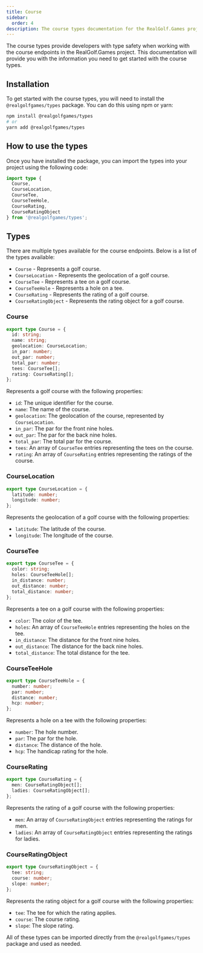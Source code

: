 ```yaml
---
title: Course
sidebar:
  order: 4
description: The course types documentation for the RealGolf.Games project.
---
```


The course types provide developers with type safety when working with the course endpoints in the RealGolf.Games project. This documentation will provide you with the information you need to get started with the course types.

## Installation

To get started with the course types, you will need to install the `@realgolfgames/types` package. You can do this using npm or yarn:

```sh
npm install @realgolfgames/types
# or
yarn add @realgolfgames/types
```

## How to use the types

Once you have installed the package, you can import the types into your project using the following code:

```typescript
import type {
  Course,
  CourseLocation,
  CourseTee,
  CourseTeeHole,
  CourseRating,
  CourseRatingObject
} from '@realgolfgames/types';
```

## Types

There are multiple types available for the course endpoints. Below is a list of the types available:

- `Course` - Represents a golf course.
- `CourseLocation` - Represents the geolocation of a golf course.
- `CourseTee` - Represents a tee on a golf course.
- `CourseTeeHole` - Represents a hole on a tee.
- `CourseRating` - Represents the rating of a golf course.
- `CourseRatingObject` - Represents the rating object for a golf course.

### Course

```typescript
export type Course = {
  id: string;
  name: string;
  geolocation: CourseLocation;
  in_par: number;
  out_par: number;
  total_par: number;
  tees: CourseTee[];
  rating: CourseRating[];
};
```

Represents a golf course with the following properties:

- `id`: The unique identifier for the course.
- `name`: The name of the course.
- `geolocation`: The geolocation of the course, represented by `CourseLocation`.
- `in_par`: The par for the front nine holes.
- `out_par`: The par for the back nine holes.
- `total_par`: The total par for the course.
- `tees`: An array of `CourseTee` entries representing the tees on the course.
- `rating`: An array of `CourseRating` entries representing the ratings of the course.

### CourseLocation

```typescript
export type CourseLocation = {
  latitude: number;
  longitude: number;
};
```

Represents the geolocation of a golf course with the following properties:

- `latitude`: The latitude of the course.
- `longitude`: The longitude of the course.

### CourseTee

```typescript
export type CourseTee = {
  color: string;
  holes: CourseTeeHole[];
  in_distance: number;
  out_distance: number;
  total_distance: number;
};
```

Represents a tee on a golf course with the following properties:

- `color`: The color of the tee.
- `holes`: An array of `CourseTeeHole` entries representing the holes on the tee.
- `in_distance`: The distance for the front nine holes.
- `out_distance`: The distance for the back nine holes.
- `total_distance`: The total distance for the tee.

### CourseTeeHole

```typescript
export type CourseTeeHole = {
  number: number;
  par: number;
  distance: number;
  hcp: number;
};
```

Represents a hole on a tee with the following properties:

- `number`: The hole number.
- `par`: The par for the hole.
- `distance`: The distance of the hole.
- `hcp`: The handicap rating for the hole.

### CourseRating

```typescript
export type CourseRating = {
  men: CourseRatingObject[];
  ladies: CourseRatingObject[];
};
```

Represents the rating of a golf course with the following properties:

- `men`: An array of `CourseRatingObject` entries representing the ratings for men.
- `ladies`: An array of `CourseRatingObject` entries representing the ratings for ladies.

### CourseRatingObject

```typescript
export type CourseRatingObject = {
  tee: string;
  course: number;
  slope: number;
};
```

Represents the rating object for a golf course with the following properties:

- `tee`: The tee for which the rating applies.
- `course`: The course rating.
- `slope`: The slope rating.

All of these types can be imported directly from the `@realgolfgames/types` package and used as needed.
